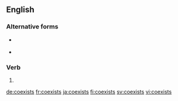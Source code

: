 {{also|coëxists|co-exists}}
==English==

===Alternative forms===
* {{l|en|co-exists}} {{qualifier|UK}}
* {{l|en|coëxists}}

===Verb===
{{head|en|verb form}}

# {{en-third-person singular of|coexist}}

[[de:coexists]]
[[fr:coexists]]
[[ja:coexists]]
[[fi:coexists]]
[[sv:coexists]]
[[vi:coexists]]